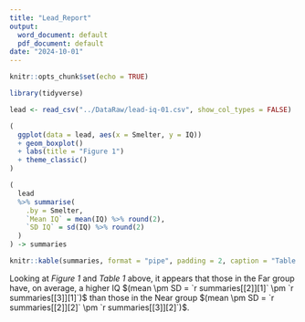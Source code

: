 ```yaml
---
title: "Lead_Report"
output:
  word_document: default
  pdf_document: default
date: "2024-10-01"
---
```


```r
knitr::opts_chunk$set(echo = TRUE)
```

```r
library(tidyverse)
```

```r
lead <- read_csv("../DataRaw/lead-iq-01.csv", show_col_types = FALSE)
```

```r
(
  ggplot(data = lead, aes(x = Smelter, y = IQ))
  + geom_boxplot()
  + labs(title = "Figure 1")
  + theme_classic()
)
```

```r
(
  lead
  %>% summarise(
    .by = Smelter,
    `Mean IQ` = mean(IQ) %>% round(2),
    `SD IQ` = sd(IQ) %>% round(2)
  )
) -> summaries

knitr::kable(summaries, format = "pipe", padding = 2, caption = "Table 1: Means and SDs")
```



Looking at *Figure 1* and *Table 1* above, it appears that those in the Far group have, on average, a higher IQ $(mean \pm SD = `r summaries[[2]][1]` \pm `r summaries[[3]][1]`)$ than those in the Near group $(mean \pm SD = `r summaries[[2]][2]` \pm `r summaries[[3]][2]`)$.

